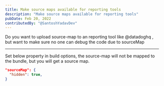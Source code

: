 ```yaml
---
title: Make source maps available for reporting tools
description: "Make source maps available for reporting tools"
pubDate: Feb 20, 2022
contributedBy: "@SantoshYadavDev"
---
```


Do you want to upload source-map to an reporting tool like 
@datadoghq
, but want to make sure no one can debug the code due to sourceMap


---
Set below property in build options, the source-map will not be mapped to the bundle, but you will get a source map.

```json
"sourceMap": {
  "hidden": true,
}
```


<BlogImage src={SourceMap} alt="hidden source map for production" />
